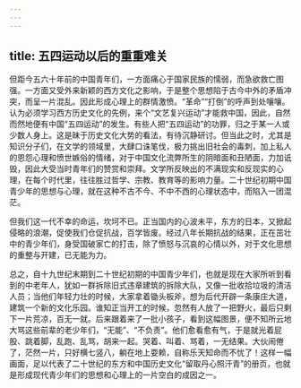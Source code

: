 ```yaml
---
---
---
```

title: 五四运动以后的重重难关
---




但距今五六十年前的中国青年们，一方面痛心于国家民族的懦弱，而急欲救亡图强。一方面又受外来新颖的西方文化之影响，于是整个思想陷于古今中外的矛盾冲突，而呈一片混乱。因此形成心理上的群情激愤。“革命”“打倒”的呼声到处嚷嚷。认为必须学习西方历史文化的先例，来个“文艺复兴运动”才能救中国，因此，自然而然地便有中国“五四运动”的发生。有些人把“五四运动”的功罪，归之于某一人或少数人身上。这是昧于历史文化大势的看法，有待沉静研讨。但当此之时，尤其是知识分子们，在文学的领域里，大肆口诛笔伐，极力挑出旧社会的毒刺，加上私人的恩怨心理和愤世嫉俗的情绪，对于中国文化流弊所生的阴暗面和丑陋面，力加诋毁，因此大受当时青年们的赞赏和崇拜。文学所反映出的不满现实和反现实的心理，在每个时代里，往往胜过哲学、宗教、教育等的影响力量。二十世纪初期中国青少年的思想与心理，就在这种不古不今、不中不西的心理状态中，而陷入一团混茫。

但我们这一代不幸的命运，坎坷不已。正当国内的心波未平，东方的日本，又掀起侵略的浪潮，促使我们仓促抗战，百学皆废。经过八年长期抗战的结果，正在茁壮中的青少年们，身受国破家亡的打击，除了愤怒与沉哀的心情以外，对于文化思想的重整与开建，已无能为力。

总之，自十九世纪末期到二十世纪初期的中国青少年们，也就是现在大家所听到看到的中老年人，犹如一群拆除旧式违章建筑的拆除大队，又像一批收拾垃圾的清洁人员；当他们年轻力壮的时候，大家拿着锄头板斧，想为后代开辟一条康庄大道，建筑一个新的文化乐园。谁知正当开工的时候，忽然有人放了一把野火，最后只剩下一片荒凉，百无一就。后来跟着来了一批小孩子，看到这幅图景，便不知所云地大骂这些前辈的老少年们，“无能”、“不负责”。他们愈看愈有气，于是就光着屁股、跳着脚，乱跑、乱骂，胡来一起。哭着、叫着、骂着，一无结果。大伙闹倦了，茫然一片，只好横七竖八，躺在地上耍赖，自称乐天知命而不忧了！这样一幅画面，足以代表了二十世纪的东方和中国历史文化“留取丹心照汗青”的册页，也就是形成现代青少年们的思想和心理上的一片空白的成因之一。